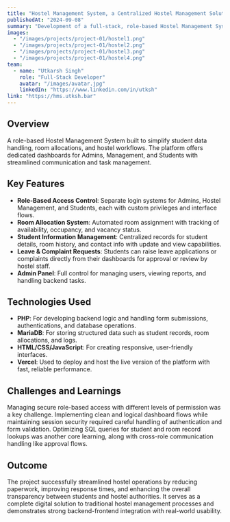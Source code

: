 ```yaml
---
title: "Hostel Management System, a Centralized Hostel Management Solution"
publishedAt: "2024-09-08"
summary: "Development of a full-stack, role-based Hostel Management System using PHP and MariaDB to streamline hostel operations and improve student-admin interaction."
images:
  - "/images/projects/project-01/hostel1.png"
  - "/images/projects/project-01/hostel2.png"
  - "/images/projects/project-01/hostel3.png"
  - "/images/projects/project-01/hostel4.png"
team:
  - name: "Utkarsh Singh"
    role: "Full-Stack Developer"
    avatar: "/images/avatar.jpg"
    linkedIn: "https://www.linkedin.com/in/utksh"
link: "https://hms.utksh.bar"
---
```


## Overview

A role-based Hostel Management System built to simplify student data handling, room allocations, and hostel workflows. The platform offers dedicated dashboards for Admins, Management, and Students with streamlined communication and task management.

## Key Features

- **Role-Based Access Control**: Separate login systems for Admins, Hostel Management, and Students, each with custom privileges and interface flows.
- **Room Allocation System**: Automated room assignment with tracking of availability, occupancy, and vacancy status.
- **Student Information Management**: Centralized records for student details, room history, and contact info with update and view capabilities.
- **Leave & Complaint Requests**: Students can raise leave applications or complaints directly from their dashboards for approval or review by hostel staff.
- **Admin Panel**: Full control for managing users, viewing reports, and handling backend tasks.

## Technologies Used

- **PHP**: For developing backend logic and handling form submissions, authentications, and database operations.
- **MariaDB**: For storing structured data such as student records, room allocations, and logs.
- **HTML/CSS/JavaScript**: For creating responsive, user-friendly interfaces.
- **Vercel**: Used to deploy and host the live version of the platform with fast, reliable performance.

## Challenges and Learnings

Managing secure role-based access with different levels of permission was a key challenge. Implementing clean and logical dashboard flows while maintaining session security required careful handling of authentication and form validation. Optimizing SQL queries for student and room record lookups was another core learning, along with cross-role communication handling like approval flows.

## Outcome

The project successfully streamlined hostel operations by reducing paperwork, improving response times, and enhancing the overall transparency between students and hostel authorities. It serves as a complete digital solution to traditional hostel management processes and demonstrates strong backend-frontend integration with real-world usability.
